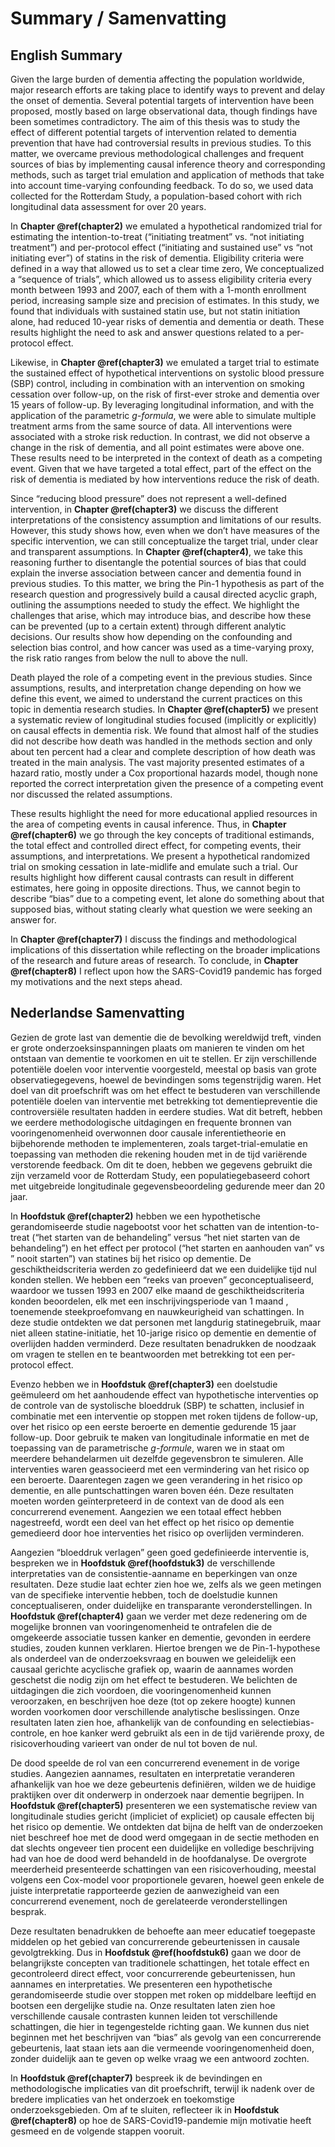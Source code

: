 # Summary / Samenvatting {#chapter9}

## English Summary

Given the large burden of dementia affecting the population worldwide, major research efforts are taking place to identify ways to prevent and delay the onset of dementia. Several potential targets of intervention have been proposed, mostly based on large observational data, though findings have been sometimes contradictory. The aim of this thesis was to study the effect of different potential targets of intervention related to dementia prevention that have had controversial results in previous studies. To this matter, we overcame previous methodological challenges and frequent sources of bias by implementing causal inference theory and corresponding methods, such as target trial emulation and application of methods that take into account time-varying confounding feedback. To do so, we used data collected for the Rotterdam Study, a population-based cohort with rich longitudinal data assessment for over 20 years.

In **Chapter \@ref(chapter2)** we emulated a hypothetical randomized trial for estimating the intention-to-treat ("initiating treatment" vs. "not initiating treatment") and per-protocol effect ("initiating and sustained use" vs "not initiating ever") of statins in the risk of dementia. Eligibility criteria were defined in a way that allowed us to set a clear time zero, We conceptualized a "sequence of trials", which allowed us to assess eligibility criteria every month between 1993 and 2007, each of them with a 1-month enrollment period, increasing sample size and precision of estimates. In this study, we found that individuals with sustained statin use, but not statin initiation alone, had reduced 10-year risks of dementia and dementia or death. These results highlight the need to ask and answer questions related to a per-protocol effect.

Likewise, in **Chapter \@ref(chapter3)** we emulated a target trial to estimate the sustained effect of hypothetical interventions on systolic blood pressure (SBP) control, including in combination with an intervention on smoking cessation over follow-up, on the risk of first-ever stroke and dementia over 15 years of follow-up. By leveraging longitudinal information, and with the application of the parametric *g-formula*, we were able to simulate multiple treatment arms from the same source of data. All interventions were associated with a stroke risk reduction. In contrast, we did not observe a change in the risk of dementia, and all point estimates were above one. These results need to be interpreted in the context of death as a competing event. Given that we have targeted a total effect, part of the effect on the risk of dementia is mediated by how interventions reduce the risk of death.

Since "reducing blood pressure" does not represent a well-defined intervention, in **Chapter \@ref(chapter3)** we discuss the different interpretations of the consistency assumption and limitations of our results. However, this study shows how, even when we don't have measures of the specific intervention, we can still conceptualize the target trial, under clear and transparent assumptions. In **Chapter  \@ref(chapter4)**, we take this reasoning further to disentangle the potential sources of bias that could explain the inverse association between cancer and dementia found in previous studies. To this matter, we bring the Pin-1 hypothesis as part of the research question and progressively build a causal directed acyclic graph, outlining the assumptions needed to study the effect. We highlight the challenges that arise, which may introduce bias, and describe how these can be prevented (up to a certain extent) through different analytic decisions. Our results show how depending on the confounding and selection bias control, and how cancer was used as a time-varying proxy, the risk ratio ranges from below the null to above the null.

Death played the role of a competing event in the previous studies. Since assumptions, results, and interpretation change depending on how we define this event, we aimed to understand the current practices on this topic in dementia research studies. In **Chapter \@ref(chapter5)** we present a systematic review of longitudinal studies focused (implicitly or explicitly) on causal effects in dementia risk. We found that almost half of the studies did not describe how death was handled in the methods section and only about ten percent had a clear and complete description of how death was treated in the main analysis. The vast majority presented estimates of a hazard ratio, mostly under a Cox proportional hazards model, though none reported the correct interpretation given the presence of a competing event nor discussed the related assumptions.

These results highlight the need for more educational applied resources in the area of competing events in causal inference. Thus, in **Chapter \@ref(chapter6)** we go through the key concepts of traditional estimands, the total effect and controlled direct effect, for competing events, their assumptions, and interpretations. We present a hypothetical randomized trial on smoking cessation in late-midlife and emulate such a trial. Our results highlight how different causal contrasts can result in different estimates, here going in opposite directions. Thus, we cannot begin to describe "bias" due to a competing event, let alone do something about that supposed bias, without stating clearly what question we were seeking an answer for.

In **Chapter \@ref(chapter7)** I discuss the findings and methodological implications of this dissertation while reflecting on the broader implications of the research and future areas of research. To conclude, in **Chapter \@ref(chapter8)** I reflect upon how the SARS-Covid19 pandemic has forged my motivations and the next steps ahead.

## Nederlandse Samenvatting

Gezien de grote last van dementie die de bevolking wereldwijd treft, vinden er grote onderzoeksinspanningen plaats om manieren te vinden om het ontstaan ​​van dementie te voorkomen en uit te stellen. Er zijn verschillende potentiële doelen voor interventie voorgesteld, meestal op basis van grote observatiegegevens, hoewel de bevindingen soms tegenstrijdig waren. Het doel van dit proefschrift was om het effect te bestuderen van verschillende potentiële doelen van interventie met betrekking tot dementiepreventie die controversiële resultaten hadden in eerdere studies. Wat dit betreft, hebben we eerdere methodologische uitdagingen en frequente bronnen van vooringenomenheid overwonnen door causale inferentietheorie en bijbehorende methoden te implementeren, zoals target-trial-emulatie en toepassing van methoden die rekening houden met in de tijd variërende verstorende feedback. Om dit te doen, hebben we gegevens gebruikt die zijn verzameld voor de Rotterdam Study, een populatiegebaseerd cohort met uitgebreide longitudinale gegevensbeoordeling gedurende meer dan 20 jaar.

In **Hoofdstuk \@ref(chapter2)** hebben we een hypothetische gerandomiseerde studie nagebootst voor het schatten van de intention-to-treat ("het starten van de behandeling" versus "het niet starten van de behandeling") en het effect per protocol ("het starten en aanhouden van " vs " nooit starten") van statines bij het risico op dementie. De geschiktheidscriteria werden zo gedefinieerd dat we een duidelijke tijd nul konden stellen. We hebben een "reeks van proeven" geconceptualiseerd, waardoor we tussen 1993 en 2007 elke maand de geschiktheidscriteria konden beoordelen, elk met een inschrijvingsperiode van 1 maand , toenemende steekproefomvang en nauwkeurigheid van schattingen. In deze studie ontdekten we dat personen met langdurig statinegebruik, maar niet alleen statine-initiatie, het 10-jarige risico op dementie en dementie of overlijden hadden verminderd. Deze resultaten benadrukken de noodzaak om vragen te stellen en te beantwoorden met betrekking tot een per-protocol effect.

Evenzo hebben we in **Hoofdstuk \@ref(chapter3)** een doelstudie geëmuleerd om het aanhoudende effect van hypothetische interventies op de controle van de systolische bloeddruk (SBP) te schatten, inclusief in combinatie met een interventie op stoppen met roken tijdens de follow-up, over het risico op een eerste beroerte en dementie gedurende 15 jaar follow-up. Door gebruik te maken van longitudinale informatie en met de toepassing van de parametrische *g-formule*, waren we in staat om meerdere behandelarmen uit dezelfde gegevensbron te simuleren. Alle interventies waren geassocieerd met een vermindering van het risico op een beroerte. Daarentegen zagen we geen verandering in het risico op dementie, en alle puntschattingen waren boven één. Deze resultaten moeten worden geïnterpreteerd in de context van de dood als een concurrerend evenement. Aangezien we een totaal effect hebben nagestreefd, wordt een deel van het effect op het risico op dementie gemedieerd door hoe interventies het risico op overlijden verminderen.

Aangezien "bloeddruk verlagen" geen goed gedefinieerde interventie is, bespreken we in **Hoofdstuk \@ref(hoofdstuk3)** de verschillende interpretaties van de consistentie-aanname en beperkingen van onze resultaten. Deze studie laat echter zien hoe we, zelfs als we geen metingen van de specifieke interventie hebben, toch de doelstudie kunnen conceptualiseren, onder duidelijke en transparante veronderstellingen. In **Hoofdstuk \@ref(chapter4)** gaan we verder met deze redenering om de mogelijke bronnen van vooringenomenheid te ontrafelen die de omgekeerde associatie tussen kanker en dementie, gevonden in eerdere studies, zouden kunnen verklaren. Hiertoe brengen we de Pin-1-hypothese als onderdeel van de onderzoeksvraag en bouwen we geleidelijk een causaal gerichte acyclische grafiek op, waarin de aannames worden geschetst die nodig zijn om het effect te bestuderen. We belichten de uitdagingen die zich voordoen, die vooringenomenheid kunnen veroorzaken, en beschrijven hoe deze (tot op zekere hoogte) kunnen worden voorkomen door verschillende analytische beslissingen. Onze resultaten laten zien hoe, afhankelijk van de confounding en selectiebias-controle, en hoe kanker werd gebruikt als een in de tijd variërende proxy, de risicoverhouding varieert van onder de nul tot boven de nul.

De dood speelde de rol van een concurrerend evenement in de vorige studies. Aangezien aannames, resultaten en interpretatie veranderen afhankelijk van hoe we deze gebeurtenis definiëren, wilden we de huidige praktijken over dit onderwerp in onderzoek naar dementie begrijpen. In **Hoofdstuk \@ref(chapter5)** presenteren we een systematische review van longitudinale studies gericht (impliciet of expliciet) op causale effecten bij het risico op dementie. We ontdekten dat bijna de helft van de onderzoeken niet beschreef hoe met de dood werd omgegaan in de sectie methoden en dat slechts ongeveer tien procent een duidelijke en volledige beschrijving had van hoe de dood werd behandeld in de hoofdanalyse. De overgrote meerderheid presenteerde schattingen van een risicoverhouding, meestal volgens een Cox-model voor proportionele gevaren, hoewel geen enkele de juiste interpretatie rapporteerde gezien de aanwezigheid van een concurrerend evenement, noch de gerelateerde veronderstellingen besprak.

Deze resultaten benadrukken de behoefte aan meer educatief toegepaste middelen op het gebied van concurrerende gebeurtenissen in causale gevolgtrekking. Dus in **Hoofdstuk \@ref(hoofdstuk6)** gaan we door de belangrijkste concepten van traditionele schattingen, het totale effect en gecontroleerd direct effect, voor concurrerende gebeurtenissen, hun aannames en interpretaties. We presenteren een hypothetische gerandomiseerde studie over stoppen met roken op middelbare leeftijd en bootsen een dergelijke studie na. Onze resultaten laten zien hoe verschillende causale contrasten kunnen leiden tot verschillende schattingen, die hier in tegengestelde richting gaan. We kunnen dus niet beginnen met het beschrijven van "bias" als gevolg van een concurrerende gebeurtenis, laat staan iets aan die vermeende vooringenomenheid doen, zonder duidelijk aan te geven op welke vraag we een antwoord zochten.

In **Hoofdstuk \@ref(chapter7)** bespreek ik de bevindingen en methodologische implicaties van dit proefschrift, terwijl ik nadenk over de bredere implicaties van het onderzoek en toekomstige onderzoeksgebieden. Om af te sluiten, reflecteer ik in **Hoofdstuk \@ref(chapter8)** op hoe de SARS-Covid19-pandemie mijn motivatie heeft gesmeed en de volgende stappen vooruit.
